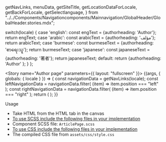 
  getNavLinks,
  menuData,
  getSiteTitle,
  getLocationDataForLocale,
  getBackForLocale,
  getSelectlanguage,
} from "../../Components/Navigationcomponents/Mainnavigation/GlobalHeader/GlobalHeader.stories.mdx";

  switch(locale) {
    case 'english': const engText = {authorheading: 'Author'}; return engText;
    case 'arabic': const arabicText = {authorheading: 'مؤلف'}; return arabicText;
    case 'burmese': const burmeseText = {authorheading: 'စာရေးသူ'}; return burmeseText;
    case 'japanese': const japaneseText = {authorheading: '著者'}; return japaneseText;
    default:
      return {authorheading: 'Author' };
  }
};

<Meta title="Templates" />

<style>{`
 .subheading {
    font-weight: 700;
    font-size: 24px;
    color: #031c2d;
    letter-spacing: 1.5px;
    line-height: 24px;
    margin-bottom: 12px;
    margin-top: 40px;
  }
  .sbdocs .sbdocs-p,
  .sbdocs .sbdocs-li{
    font-size: 1rem;
  }
`}</style>

<Story name="Author page" parameters={{
    layout: "fullscreen"
  }}>
  {(args, { globals: { locale } }) => {
    const navigationData = getNavLinks(locale);
    const leftNavigationData = navigationData.filter(
      (item) => item.position === "left"
    );
    const rightNavigationData = navigationData.filter(
      (item) => item.position === "right"
    );
    return (
      <AuthorPage
        footerData={footerData(locale)}
        breadcrumbData={breadcrumbData(locale)}
        authorSummaryData={authorSummaryData(locale)}
        contentCardData={contentCardData(locale)}
        locale={locale}
        leftNavigationData={leftNavigationData}
        navigationData={navigationData}
        rightNavigationData={rightNavigationData}
        menuData={menuData(locale)}
        languageswitcherData={Languageswitcher(locale)}
        locationData={getLocationDataForLocale(locale)}
        langSelect={getSelectlanguage(locale)}
        backcaption={getBackForLocale(locale)}
        Authorlabel={getCaptionForLocale(locale)}
      ></AuthorPage>
    );
  }}
</Story>

<div className="subheading">Usage</div>
<ul>
  <li>Take HTML from the HTML tab in the canvas</li>
  <li>
    <u>To use SCSS include the following files in your implementation</u>
  </li>
  <li>
    Component SCSS file: <code>ArticlePage.scss</code>
  </li>
  <li>
    <u>To use CSS include the following files in your implementation</u>
  </li>
  <li>
    The compiled CSS file from <code>assets/css/style.css</code>
  </li>
</ul>
